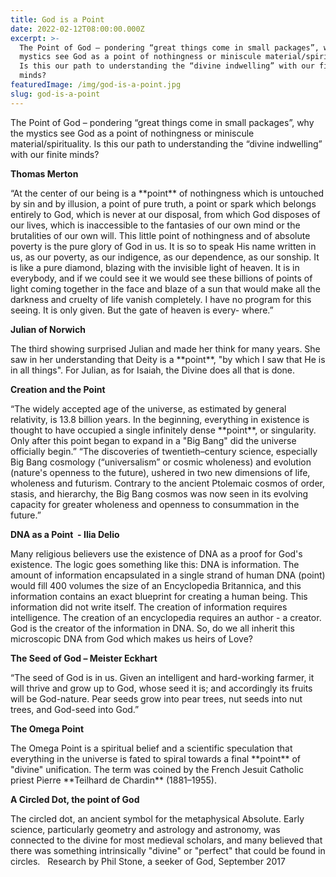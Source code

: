```yaml
---
title: God is a Point
date: 2022-02-12T08:00:00.000Z
excerpt: >-
  The Point of God – pondering “great things come in small packages”, why the
  mystics see God as a point of nothingness or miniscule material/spirituality.
  Is this our path to understanding the “divine indwelling” with our finite
  minds?
featuredImage: /img/god-is-a-point.jpg
slug: god-is-a-point
---
```


The Point of God – pondering “great things come in small packages”, why the mystics see God as a point of nothingness or miniscule material/spirituality. Is this our path to understanding the “divine indwelling” with our finite minds?

**Thomas Merton**

“At the center of our being is a \*\*point\*\* of nothingness which is untouched by sin and by illusion, a point of pure truth, a point or spark which belongs entirely to God, which is never at our disposal, from which God disposes of our lives, which is inaccessible to the fantasies of our own mind or the brutalities of our own will. This little point of nothingness and of absolute poverty is the pure glory of God in us. It is so to speak His name written in us, as our poverty, as our indigence, as our dependence, as our sonship. It is like a pure diamond, blazing with the invisible light of heaven. It is in everybody, and if we could see it we would see these billions of points of light coming together in the face and blaze of a sun that would make all the darkness and cruelty of life vanish completely. I have no program for this seeing. It is only given. But the gate of heaven is every- where.”

**Julian of Norwich**

The third showing surprised Julian and made her think for many years. She saw in her understanding that Deity is a \*\*point\*\*, "by which I saw that He is in all things". For Julian, as for Isaiah, the Divine does all that is done.

**Creation and the Point**

“The widely accepted age of the universe, as estimated by general relativity, is 13.8 billion years. In the beginning, everything in existence is thought to have occupied a single infinitely dense \*\*point\*\*, or singularity. Only after this point began to expand in a "Big Bang" did the universe officially begin.” “The discoveries of twentieth–century science, especially Big Bang cosmology (“universalism” or cosmic wholeness) and evolution (nature's openness to the future), ushered in two new dimensions of life, wholeness and futurism. Contrary to the ancient Ptolemaic cosmos of order, stasis, and hierarchy, the Big Bang cosmos was now seen in its evolving capacity for greater wholeness and openness to consummation in the future.”

**DNA as a Point  - Ilia Delio**

Many religious believers use the existence of DNA as a proof for God's existence. The logic goes something like this: DNA is information. The amount of information encapsulated in a single strand of human DNA (point) would fill 400 volumes the size of an Encyclopedia Britannica, and this information contains an exact blueprint for creating a human being. This information did not write itself. The creation of information requires intelligence. The creation of an encyclopedia requires an author - a creator. God is the creator of the information in DNA. So, do we all inherit this microscopic DNA from God which makes us heirs of Love?

**The Seed of God – Meister Eckhart**

“The seed of God is in us. Given an intelligent and hard-working farmer, it will thrive and grow up to God, whose seed it is; and accordingly its fruits will be God-nature. Pear seeds grow into pear trees, nut seeds into nut trees, and God-seed into God.”

**The Omega Point**

The Omega Point is a spiritual belief and a scientific speculation that everything in the universe is fated to spiral towards a final \*\*point\*\* of "divine" unification. The term was coined by the French Jesuit Catholic priest Pierre \*\*Teilhard de Chardin\*\* (1881–1955).

**A Circled Dot, the point of God**

The circled dot, an ancient symbol for the metaphysical Absolute. Early science, particularly geometry and astrology and astronomy, was connected to the divine for most medieval scholars, and many believed that there was something intrinsically "divine" or "perfect" that could be found in circles.   Research by Phil Stone, a seeker of God, September 2017
